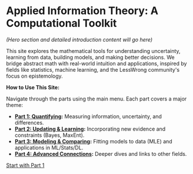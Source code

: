 # Applied Information Theory: A Computational Toolkit

_(Hero section and detailed introduction content will go here)_

This site explores the mathematical tools for understanding uncertainty, learning from data, building models, and making better decisions. We bridge abstract math with real-world intuition and applications, inspired by fields like statistics, machine learning, and the LessWrong community's focus on epistemology.

**How to Use This Site:**

Navigate through the parts using the main menu. Each part covers a major theme:

- **[Part 1: Quantifying](01-part-quantifying.mdx):** Measuring information, uncertainty, and differences.
- **[Part 2: Updating & Learning](02-part-updating.mdx):** Incorporating new evidence and constraints (Bayes, MaxEnt).
- **[Part 3: Modeling & Comparing](03-part-modeling.mdx):** Fitting models to data (MLE) and applications in ML/Stats/DL.
- **[Part 4: Advanced Connections](04-part-advanced.mdx):** Deeper dives and links to other fields.

[Start with Part 1](01-part-quantifying.mdx)
